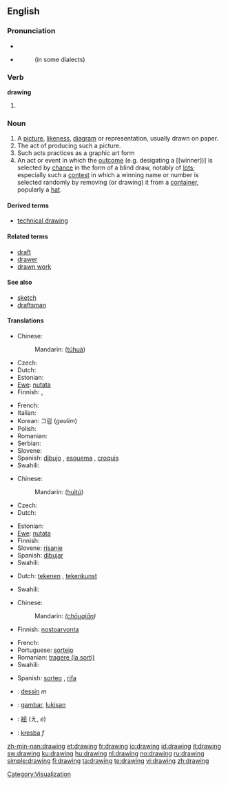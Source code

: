 ==English==

===Pronunciation===
{{wikipedia}}
* {{audio|en-us-drawing.ogg|Audio (US)}}
* {{IPA|/ˈdɹɑ.ɪŋ(g)/|/ˈdɹɔ.ɪŋ(g)/|/ˈdɹɑɹɪŋ(g)/|/ˈdɹɔɹɪŋ(g)/|lang=en}}
*: {{rhymes|ɔːɪŋ}}
*: {{rhymes|ɔːrɪŋ}} (in some dialects)

===Verb===
'''drawing'''

# {{present participle of|[[draw]]}}

===Noun===
{{en-noun}}

# A [[picture]], [[likeness]], [[diagram]] or representation, usually drawn on paper.
# The act of producing such a picture.
# Such acts practices as a graphic art form
# An act or event in which the [[outcome]] (e.g. desigating a [[winner])] is selected by [[chance]] in the form of a blind draw, notably of [[lot]]s; especially such a [[contest]] in which a winning name or number is selected randomly by removing (or drawing) it from a [[container]], popularly a [[hat]].

====Derived terms====
* [[technical drawing]]

====Related terms====
* [[draft]]
* [[drawer]]
* [[drawn work]]

====See also====
* [[sketch]]
* [[draftsman]]

====Translations====
{{trans-top|picture, likeness, diagram or representation}}
* Chinese:
*: Mandarin: {{zh-ts|[[圖]][[畫]]|[[图]][[画]]}} ([[tú]][[huà]])
* Czech: {{t-|cs|kresba|f}}
* Dutch: {{t+|nl|tekening}}
* Estonian: {{t+|et|joonistus}}
* [[Ewe]]: [[nutata]]
* Finnish: {{t-|fi|piirros}}, {{t+|fi|piirustus}}
{{trans-mid}}
* French: {{t+|fr|dessin|m}}
* Italian: {{t+|it|disegno|m}}
* Korean: 그림 (''geulim'')
* Polish: {{t-|pl|rysunek|m}}
* Romanian: {{t-|ro|desen|n}}
* Serbian: {{t-|sr|crtež|m}}
* Slovene: {{t+|sl|risba|f}}
* Spanish: [[dibujo]] {{m}}, [[esquema]] {{m}}, [[croquis]] {{m}}
* Swahili: {{t|sw|mchoro}}
{{trans-bottom}}

{{trans-top|act of producing a picture}}
* Chinese:
*: Mandarin: {{zh-ts|[[繪]][[圖]]|[[绘]][[图]]}} ([[huì]][[tú]])
* Czech: {{t-|cs|kresba|f}}
* Dutch: {{t+|nl|tekenen|n}}
{{trans-mid}}
* Estonian: {{t+|et|joonistamine}}
* [[Ewe]]: [[nutata]]
* Finnish: {{t-|fi|piirtäminen}}
* Slovene: [[risanje]] {{n}}
* Spanish: [[dibujar]] 
* Swahili: {{t|sw|mchoro}}
{{trans-bottom}}

{{trans-top|graphic art form}}
* Dutch: [[tekenen]] {{n}}, [[tekenkunst]]
{{trans-mid}}
* Swahili: {{t|sw|mchoro}}
{{trans-bottom}}

{{trans-top|action where the outcome is selected by chance using a draw}}
* Chinese:
*: Mandarin: {{zh-ts|[[抽]][[籤]]|[[抽]][[签]]}} ''([[chōu]][[qiān]])''
* Finnish: [[nostoarvonta]]
{{trans-mid}}
* French: {{t+|fr|pige|f}}
* Portuguese: [[sorteio]] {{m}}
* Romanian: [[tragere (la sorţi)]] {{f}}
* Swahili: {{t|sw|mchoro}}
{{trans-bottom}}
* Spanish: [[sorteo]] {{m}}, [[rifa]] {{f}}

{{checktrans-top}}
* {{ttbc|French}}: [[dessin]] ''m''
* {{ttbc|Indonesian}}: [[gambar]], [[lukis|lukisan]]
{{checktrans-mid}}
* {{ttbc|Japanese}}: [[絵]] (え, ''e'')
* {{ttbc|Slovak}}: [[kresba]] ''f''
{{checktrans-bottom}}

[[Category:Visualization]]

[[zh-min-nan:drawing]]
[[et:drawing]]
[[fr:drawing]]
[[io:drawing]]
[[id:drawing]]
[[it:drawing]]
[[sw:drawing]]
[[ku:drawing]]
[[hu:drawing]]
[[nl:drawing]]
[[no:drawing]]
[[ru:drawing]]
[[simple:drawing]]
[[fi:drawing]]
[[ta:drawing]]
[[te:drawing]]
[[vi:drawing]]
[[zh:drawing]]